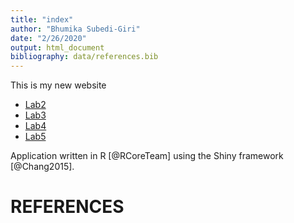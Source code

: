 ```yaml
---
title: "index"
author: "Bhumika Subedi-Giri"
date: "2/26/2020"
output: html_document
bibliography: data/references.bib
---
```


This is my new website

* [Lab2](Lab2_SubediGiri.html)
* [Lab3](Lab3_SubediGiri.html)
* [Lab4](Lab4_SubediGiri.html)
* [Lab5](Lab5_SubediGiri.html)


Application written in R [@RCoreTeam] using the Shiny framework [@Chang2015].

# REFERENCES

